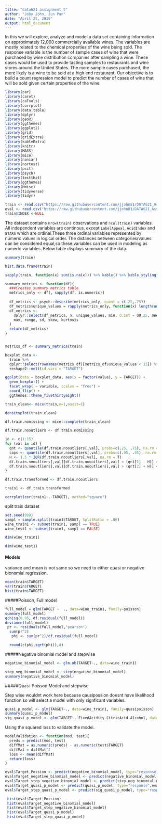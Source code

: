 ---
title: "data621 assignment 5"
author: "Joby John, Jun Pan"
date: "April 25, 2019"
output: html_document
---

In this we will explore, analyze and model a data set containing information on
approximately 12,000 commercially available wines. The variables are mostly related to the chemical properties of
the wine being sold. The response variable is the number of sample cases of wine that were purchased by wine
distribution companies after sampling a wine. These cases would be used to provide tasting samples to
restaurants and wine stores around the United States. The more sample cases purchased, the more likely is a
wine to be sold at a high end restaurant. Our objective is to build a count regression model to predict the number of 
cases of wine that will be sold given certain properties of the wine.

```{r, echo=FALSE, warning=FALSE, message=FALSE}
library(car)
library(caret)
library(caTools)
library(corrplot)
library(data.table)
library(dplyr)
library(geoR)
library(ggthemes)
library(ggplot2)
library(grid)
library(gridExtra)
library(kableExtra)
library(knitr)
library(MASS)
library(mice)
library(naniar)
library(nortest)
library(pscl)
library(psych)
library(testthat)
library(ggthemes)
library(Hmisc)
library(tidyverse)
library(tidyr)
```

```{r}
train <- read.csv("https://raw.githubusercontent.com/jjohn81/DATA621_Assignment_5/master/wine-training-data.csv")
eval <- read.csv("https://raw.githubusercontent.com/jjohn81/DATA621_Assignment_5/master/wine-evaluation-data.csv")
train$INDEX <-NULL
```

The dataset contains ```nrow(train)``` observations and ```ncol(train)``` variables.
All  independent variables are continous, except   `LabelAppeal`, `AcidIndex` and `STARS` which are ordinal.These three ordinal variables represented by numeric values in logical order. The distances between categories/values can be considered equal,so these variables can be used in modeling as numeric variables. 
Below table displays summary of the data.
 
```{r}
summary(train)
```

 

```{r}
hist.data.frame(train)
```

```{r}
sapply(train, function(x) sum(is.na(x))) %>% kable() %>% kable_styling()
```




```{r}
summary_metrics <- function(df){
  ###Creates summary metrics table
  metrics_only <- df[, sapply(df, is.numeric)]
   
  df_metrics <- psych::describe(metrics_only, quant = c(.25,.75))
  df_metrics$unique_values = rapply(metrics_only, function(x) length(unique(x)))
  df_metrics <- 
    dplyr::select(df_metrics, n, unique_values, min, Q.1st = Q0.25, median, mean, Q.3rd = Q0.75, 
    max, range, sd, skew, kurtosis
  )
  return(df_metrics)
}


metrics_df <- summary_metrics(train)

boxplot_data <- 
  train %>% 
  dplyr::select(rownames(metrics_df)[metrics_df$unique_values < 15]) %>% 
  reshape2::melt(id.vars = "TARGET")

ggplot(data = boxplot_data, aes(x = factor(value), y = TARGET)) +
  geom_boxplot() +
  facet_wrap( ~ variable, scales = "free") +
  coord_flip() +
  ggthemes::theme_fivethirtyeight()
```


```{r}
train_clean<- mice(train,m=1,maxit=1)
```


```{r}
densityplot(train_clean)
```


```{r}
df.train.nomissing <- mice::complete(train_clean)
```


```{r}
df.train.nooutliers <- df.train.nomissing

id <- c(1:15)
for (val in id) {
  qnt <- quantile(df.train.nooutliers[,val], probs=c(.25, .75), na.rm = T)
  caps <- quantile(df.train.nooutliers[,val], probs=c(.05, .95), na.rm = T)
  H <- 1.5 * IQR(df.train.nooutliers[,val], na.rm = T)
  df.train.nooutliers[,val][df.train.nooutliers[,val] < (qnt[1] - H)] <- caps[1]
  df.train.nooutliers[,val][df.train.nooutliers[,val] > (qnt[2] + H)] <- caps[2]
}

df.train.transformed <- df.train.nooutliers

```




```{r}
train1 <- df.train.transformed
```






```{r}
corrplot(cor(train1~.-TARGET), method="square")
```


split train dataset
```{r}
set.seed(999) 
sampl = sample.split(train1$TARGET, SplitRatio = .80)
wine_train1 <- subset(train1, sampl == TRUE)
wine_test1 <- subset(train1, sampl == FALSE)
```


	
```{r}
dim(wine_train1)
```


```{r}
dim(wine_test1)
```

#### Models
variance and mean is not same so we need to either quasi or negative bionomial regression.

```{r}
mean(train$TARGET)
var(train$TARGET)
hist(train$TARGET)

```

#####Poisson, Full model
```{r}
full_model = glm(TARGET ~  ., data=wine_train1, family=poisson)
summary(full_model)
qchisq(0.95, df.residual(full_model))
deviance(full_model)
 pr <- residuals(full_model,"pearson")
  sum(pr^2)
   phi <- sum(pr^2)/df.residual(full_model)

  round(c(phi,sqrt(phi)),4)
```
 
#####Negative binomial model and stepwise
```{r}
negative_binomial_model <- glm.nb(TARGET~., data=wine_train1)

step_neg_binomial_model <- step(negative_binomial_model)
summary(negative_binomial_model)
```

#####Quasi-Poisson Model and stepwise

Step wise wouldnt work here because qausipossion doesnt have likelihood  function so will select a model with only signficant variables. 
```{r}
 
quasi_p_model <- glm(TARGET~., data=wine_train1, family=quasipoisson)
summary(quasi_p_model)
sig_quasi_p_model <- glm(TARGET~.-FixedAcidity-CitricAcid-Alcohol, data=wine_train1, family=quasipoisson)
```

Using the squared loss to validate the model.

```{r}
modelValidation <- function(mod, test){
  preds = predict(mod, test)
  diffMat = as.numeric(preds) - as.numeric(test$TARGET)
  diffMat = diffMat^2
  loss <- mean(diffMat)
  return(loss)
}
```

```{r}
eval$Target_Possion <- predict(negative_binomial_model, type="response", eval)
eval$Target_negative_binomial_model <- predict(negative_binomial_model, type="response", eval)
eval$Target_step_negative_binomial_model <- predict(step_neg_binomial_model, type="response",eval)
eval$Target_quasi_p_model <- predict(quasi_p_model, type="response",eval)
eval$Target_step_quasi_p_model <- predict(sig_quasi_p_model, type="response",eval)

 hist(eval$Target_Possion)
 hist(eval$Target_negative_binomial_model)
 hist(eval$Target_step_negative_binomial_model)
 hist(eval$Target_quasi_p_model)
 hist(eval$Target_step_quasi_p_model)
```
